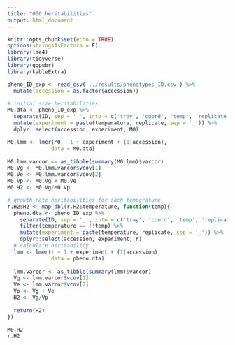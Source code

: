 ```yaml
---
title: "006.heritabilities"
output: html_document
---
```


```r
knitr::opts_chunk$set(echo = TRUE)
options(stringsAsFactors = F)
library(lme4)
library(tidyverse)
library(ggpubr)
library(kableExtra)
```

```r
pheno_ID_exp <- read_csv('../results/phenotypes_ID.csv') %>%
  mutate(accession = as.factor(accession))
```


```r
# initial size heritabilities
M0.dta <- pheno_ID_exp %>%
  separate(ID, sep = '_', into = c('tray', 'coord', 'temp', 'replicate')) %>%
  mutate(experiment = paste(temperature, replicate, sep = '_')) %>%
  dplyr::select(accession, experiment, M0)

M0.lmm <- lmer(M0 ~ 1 + experiment + (1|accession),
              data = M0.dta)
  
M0.lmm.varcor <- as_tibble(summary(M0.lmm)$varcor)
M0.Vg <- M0.lmm.varcor$vcov[1]
M0.Ve <- M0.lmm.varcor$vcov[2]
M0.Vp <- M0.Vg + M0.Ve
M0.H2 <- M0.Vg/M0.Vp

# growth rate heritabilities for each temperature
r.H2$H2 <- map_dbl(r.H2$temperature, function(temp){
  pheno.dta <- pheno_ID_exp %>%
    separate(ID, sep = '_', into = c('tray', 'coord', 'temp', 'replicate')) %>%
    filter(temperature == !!temp) %>%
    mutate(experiment = paste(temperature, replicate, sep = '_')) %>%
    dplyr::select(accession, experiment, r)
  # calculate heritability
  lmm <- lmer(r ~ 1 + experiment + (1|accession),
              data = pheno.dta)
  
  lmm.varcor <- as_tibble(summary(lmm)$varcor)
  Vg <- lmm.varcor$vcov[1]
  Ve <- lmm.varcor$vcov[2]
  Vp <- Vg + Ve
  H2 <- Vg/Vp
  
  return(H2)
})

M0.H2
r.H2

```



